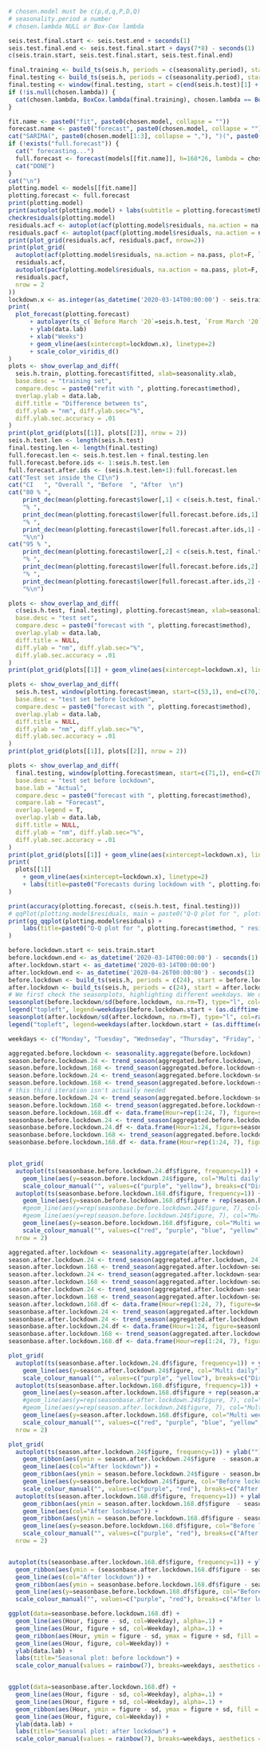 ```r
# chosen.model must be c(p,d,q,P,D,Q)
# seasonality.period a number
# chosen.lambda NULL or Box-Cox lambda

seis.test.final.start <- seis.test.end + seconds(1)
seis.test.final.end <- seis.test.final.start + days(7*8) - seconds(1)
c(seis.train.start, seis.test.final.start, seis.test.final.end)

final.training <- build_ts(seis.h, periods = c(seasonality.period), start = seis.train.start, end = seis.test.end, force_ms = T)
final.testing <- build_ts(seis.h, periods = c(seasonality.period), start = seis.train.start, end = seis.test.final.end, force_ms = T)
final.testing <- window(final.testing, start = c(end(seis.h.test)[1] + 1, 1))
if (!is.null(chosen.lambda)) {
  cat(chosen.lambda, BoxCox.lambda(final.training), chosen.lambda == BoxCox.lambda(final.training), "\n")
}

fit.name <- paste0("fit", paste0(chosen.model, collapse = ""))
forecast.name <- paste0("forecast", paste0(chosen.model, collapse = ""))
cat("SARIMA(", paste0(chosen.model[1:3], collapse = ","), ")(", paste0(chosen.model[4:6], collapse = ","), ")[", frequency(final.training), "]", sep = "")
if (!exists("full.forecast")) {
  cat(" forecasting...")
  full.forecast <- forecast(models[[fit.name]], h=168*26, lambda = chosen.lambda)
  cat("DONE")
}
cat("\n")
plotting.model <- models[[fit.name]]
plotting.forecast <- full.forecast
print(plotting.model)
print(autoplot(plotting.model) + labs(subtitle = plotting.forecast$method))
checkresiduals(plotting.model)
residuals.acf <- autoplot(acf(plotting.model$residuals, na.action = na.pass, plot=F, lag.max=168*4)) + scale_x_continuous() + labs(title = paste0("Residuals of ", plotting.forecast$method))
residuals.pacf <- autoplot(pacf(plotting.model$residuals, na.action = na.pass, plot=F, lag.max=168*4)) + scale_x_continuous() + labs(title = paste0("Residuals of ", plotting.forecast$method))
print(plot_grid(residuals.acf, residuals.pacf, nrow=2))
print(plot_grid(
  autoplot(acf(plotting.model$residuals, na.action = na.pass, plot=F, lag.max=24)) + scale_x_continuous() + labs(title = paste0("Residuals of ", plotting.forecast$method)),
  residuals.acf,
  autoplot(pacf(plotting.model$residuals, na.action = na.pass, plot=F, lag.max=24)) + scale_x_continuous() + labs(title = paste0("Residuals of ", plotting.forecast$method)),
  residuals.pacf,
  nrow = 2
))
lockdown.x <- as.integer(as_datetime('2020-03-14T00:00:00') - seis.train.start)/7+1
print(
  plot_forecast(plotting.forecast)
      + autolayer(ts_c(`Before March '20`=seis.h.test, `From March '20`=final.testing))
      + ylab(data.lab)
      + xlab("Weeks")
      + geom_vline(aes(xintercept=lockdown.x), linetype=2)
      + scale_color_viridis_d()
)
plots <- show_overlap_and_diff(
  seis.h.train, plotting.forecast$fitted, xlab=seasonality.xlab,
  base.desc = "training set",
  compare.desc = paste0("refit with ", plotting.forecast$method),
  overlap.ylab = data.lab,
  diff.title = "Difference between ts",
  diff.ylab = "nm", diff.ylab.sec="%",
  diff.ylab.sec.accuracy = .01
)
print(plot_grid(plots[[1]], plots[[2]], nrow = 2))
seis.h.test.len <- length(seis.h.test)
final.testing.len <- length(final.testing)
full.forecast.len <- seis.h.test.len + final.testing.len
full.forecast.before.ids <- 1:seis.h.test.len
full.forecast.after.ids <- (seis.h.test.len+1):full.forecast.len
cat("Test set inside the CI\n")
cat("CI   ", "Overall ", "Before  ", "After  \n")
cat("80 % ",
    print_dec(mean(plotting.forecast$lower[,1] < c(seis.h.test, final.testing) & c(seis.h.test, final.testing) < plotting.forecast$upper[,1], na.rm = T)*100),
    "% ",
    print_dec(mean(plotting.forecast$lower[full.forecast.before.ids,1] < seis.h.test & seis.h.test < plotting.forecast$upper[full.forecast.before.ids,1], na.rm = T)*100),
    "% ",
    print_dec(mean(plotting.forecast$lower[full.forecast.after.ids,1] < final.testing & final.testing < plotting.forecast$upper[full.forecast.after.ids,1], na.rm = T)*100),
    "%\n")
cat("95 % ",
    print_dec(mean(plotting.forecast$lower[,2] < c(seis.h.test, final.testing) & c(seis.h.test, final.testing) < plotting.forecast$upper[,2], na.rm = T)*100),
    "% ",
    print_dec(mean(plotting.forecast$lower[full.forecast.before.ids,2] < seis.h.test & seis.h.test < plotting.forecast$upper[full.forecast.before.ids,2], na.rm = T)*100),
    "% ",
    print_dec(mean(plotting.forecast$lower[full.forecast.after.ids,2] < final.testing & final.testing < plotting.forecast$upper[full.forecast.after.ids,2], na.rm = T)*100),
    "%\n")

plots <- show_overlap_and_diff(
  c(seis.h.test, final.testing), plotting.forecast$mean, xlab=seasonality.xlab,
  base.desc = "test set",
  compare.desc = paste0("forecast with ", plotting.forecast$method),
  overlap.ylab = data.lab,
  diff.title = NULL,
  diff.ylab = "nm", diff.ylab.sec="%",
  diff.ylab.sec.accuracy = .01
)
print(plot_grid(plots[[1]] + geom_vline(aes(xintercept=lockdown.x), linetype=2), plots[[2]] + geom_vline(aes(xintercept=lockdown.x), linetype=2), nrow = 2))

plots <- show_overlap_and_diff(
  seis.h.test, window(plotting.forecast$mean, start=c(53,1), end=c(70,168)), xlab=seasonality.xlab,
  base.desc = "test set before lockdown",
  compare.desc = paste0("forecast with ", plotting.forecast$method),
  overlap.ylab = data.lab,
  diff.title = NULL,
  diff.ylab = "nm", diff.ylab.sec="%",
  diff.ylab.sec.accuracy = .01
)
print(plot_grid(plots[[1]], plots[[2]], nrow = 2))

plots <- show_overlap_and_diff(
  final.testing, window(plotting.forecast$mean, start=c(71,1), end=c(78,168)), xlab=seasonality.xlab,
  base.desc = "test set before lockdown",
  base.lab = "Actual",
  compare.desc = paste0("forecast with ", plotting.forecast$method),
  compare.lab = "Forecast",
  overlap.legend = T,
  overlap.ylab = data.lab,
  diff.title = NULL,
  diff.ylab = "nm", diff.ylab.sec="%",
  diff.ylab.sec.accuracy = .01
)
print(plot_grid(plots[[1]] + geom_vline(aes(xintercept=lockdown.x), linetype=2), plots[[2]] + geom_vline(aes(xintercept=lockdown.x), linetype=2), nrow = 2))
print(
  plots[[1]]
    + geom_vline(aes(xintercept=lockdown.x), linetype=2)
    + labs(title=paste0("Forecasts during lockdown with ", plotting.forecast$method), subtitle=NULL)
)

print(accuracy(plotting.forecast, c(seis.h.test, final.testing)))
# qqPlot(plotting.model$residuals, main = paste0("Q-Q plot for ", plotting.forecast$method), xlab = "residuals")
print(gg_qqplot(plotting.model$residuals) + 
    labs(title=paste0("Q-Q plot for ", plotting.forecast$method, " residuals")) + ylab("Residuals quantiles")
)

```


```r
before.lockdown.start <- seis.train.start
before.lockdown.end <- as_datetime('2020-03-14T00:00:00') - seconds(1)
after.lockdown.start <- as_datetime('2020-03-14T00:00:00')
after.lockdown.end <- as_datetime('2020-04-26T00:00:00') - seconds(1)
before.lockdown <- build_ts(seis.h, periods = c(24), start = before.lockdown.start, end = before.lockdown.end, force_ms = T)
after.lockdown <- build_ts(seis.h, periods = c(24), start = after.lockdown.start, end = after.lockdown.end, force_ms = T)
# We first check the seasonplots, highlighting different weekdays. We divide by sd to account for spikes
seasonplot(before.lockdown/sd(before.lockdown, na.rm=T), type="l", col=rainbow(7), main="Seasonal plot: before lockdown")
legend("topleft", legend=weekdays(before.lockdown.start + (as.difftime(c(0:6), units="days"))), col=rainbow(7), lty=1, cex=0.8)
seasonplot(after.lockdown/sd(after.lockdown, na.rm=T), type="l", col=rainbow(7)[c(6:7,1:5)], main="Seasonal plot: after lockdown")
legend("topleft", legend=weekdays(after.lockdown.start + (as.difftime(c(0:6), units="days")))[c(3:7,1:2)], col=rainbow(7), lty=1, cex=0.8)

weekdays <- c("Monday", "Tuesday", "Wednseday", "Thursday", "Friday", "Saturday", "Sunday")
```


```r
aggregated.before.lockdown <- seasonality.aggregate(before.lockdown)
season.before.lockdown.24 <- trend_season(aggregated.before.lockdown, 24)
season.before.lockdown.168 <- trend_season(aggregated.before.lockdown-season.before.lockdown.24$seasonal, 168)
season.before.lockdown.24 <- trend_season(aggregated.before.lockdown-season.before.lockdown.168$seasonal, 24)
season.before.lockdown.168 <- trend_season(aggregated.before.lockdown-season.before.lockdown.24$seasonal, 168)
# this third iteration isn't actually needed
season.before.lockdown.24 <- trend_season(aggregated.before.lockdown-season.before.lockdown.168$seasonal, 24)
season.before.lockdown.168 <- trend_season(aggregated.before.lockdown-season.before.lockdown.24$seasonal, 168)
season.before.lockdown.168.df <- data.frame(Hour=rep(1:24, 7), figure=season.before.lockdown.168$figure[1:168], sd=season.before.lockdown.168$sd[1:168], Weekday=rep(weekdays, each=24))
seasonbase.before.lockdown.24 <- trend_season(aggregated.before.lockdown, 24)
seasonbase.before.lockdown.24.df <- data.frame(Hour=1:24, figure=seasonbase.before.lockdown.24$figure, sd=seasonbase.before.lockdown.24$sd)
seasonbase.before.lockdown.168 <- trend_season(aggregated.before.lockdown, 168)
seasonbase.before.lockdown.168.df <- data.frame(Hour=rep(1:24, 7), figure=seasonbase.before.lockdown.168$figure[1:168], sd=seasonbase.before.lockdown.168$sd[1:168], Weekday=rep(weekdays, each=24))


plot_grid(
  autoplot(ts(seasonbase.before.lockdown.24.df$figure, frequency=1)) + ylab("") + xlab("Hours") + scale_x_continuous() + geom_line(aes(col="Direct daily"), size=1.5) +
    geom_line(aes(y=season.before.lockdown.24$figure, col="Multi daily")) +
    scale_colour_manual("", values=c("purple", "yellow"), breaks=c("Direct daily", "Multi daily")),
  autoplot(ts(seasonbase.before.lockdown.168.df$figure, frequency=1)) + ylab("") + xlab("Hours") + scale_x_continuous() + geom_line(aes(col="Direct weekly"), size=1.5) +
    geom_line(aes(y=season.before.lockdown.168.df$figure + rep(season.before.lockdown.24$figure, 7), col="Multi w+d")) +
    #geom_line(aes(y=rep(seasonbase.before.lockdown.24$figure, 7), col="Direct daily"), size=1.5) +
    #geom_line(aes(y=rep(season.before.lockdown.24$figure, 7), col="Multi daily")) +
    geom_line(aes(y=season.before.lockdown.168.df$figure, col="Multi weekly")) +
    scale_colour_manual("", values=c("red", "purple", "blue", "yellow", "green"), breaks=c("Direct weekly", "Direct daily", "Multi" %s+% c(" weekly", " daily", " w+d"))),
  nrow = 2)


```

```r
aggregated.after.lockdown <- seasonality.aggregate(after.lockdown)
season.after.lockdown.24 <- trend_season(aggregated.after.lockdown, 24)
season.after.lockdown.168 <- trend_season(aggregated.after.lockdown-season.after.lockdown.24$seasonal, 168)
season.after.lockdown.24 <- trend_season(aggregated.after.lockdown-season.after.lockdown.168$seasonal, 24)
season.after.lockdown.168 <- trend_season(aggregated.after.lockdown-season.after.lockdown.24$seasonal, 168)
season.after.lockdown.24 <- trend_season(aggregated.after.lockdown-season.after.lockdown.168$seasonal, 24)
season.after.lockdown.168 <- trend_season(aggregated.after.lockdown-season.after.lockdown.24$seasonal, 168)
season.after.lockdown.168.df <- data.frame(Hour=rep(1:24, 7), figure=season.after.lockdown.168$figure[c(49:168,1:48)], sd=season.after.lockdown.168$sd[c(49:168,1:48)], Weekday=rep(weekdays, each=24))
seasonbase.after.lockdown.24 <- trend_season(aggregated.after.lockdown, 24)
seasonbase.after.lockdown.24 <- trend_season(aggregated.after.lockdown, 24)
seasonbase.after.lockdown.24.df <- data.frame(Hour=1:24, figure=seasonbase.after.lockdown.24$figure, sd=seasonbase.after.lockdown.24$sd)
seasonbase.after.lockdown.168 <- trend_season(aggregated.after.lockdown, 168)
seasonbase.after.lockdown.168.df <- data.frame(Hour=rep(1:24, 7), figure=seasonbase.after.lockdown.168$figure[c(49:168,1:48)], sd=seasonbase.after.lockdown.168$sd[c(49:168,1:48)], Weekday=rep(weekdays, each=24))

plot_grid(
  autoplot(ts(seasonbase.after.lockdown.24.df$figure, frequency=1)) + ylab("") + xlab("Hours") + scale_x_continuous() + geom_line(aes(col="Direct daily"), size=1.5) +
    geom_line(aes(y=season.after.lockdown.24$figure, col="Multi daily")) +
    scale_colour_manual("", values=c("purple", "yellow"), breaks=c("Direct daily", "Multi daily")),
  autoplot(ts(seasonbase.after.lockdown.168.df$figure, frequency=1)) + ylab("") + xlab("Hours") + scale_x_continuous() + geom_line(aes(col="Direct weekly"), size=1.5) +
    geom_line(aes(y=season.after.lockdown.168.df$figure + rep(season.after.lockdown.24$figure, 7), col="Multi w+d")) +
    #geom_line(aes(y=rep(seasonbase.after.lockdown.24$figure, 7), col="Direct daily"), size=1.5) +
    #geom_line(aes(y=rep(season.after.lockdown.24$figure, 7), col="Multi daily")) +
    geom_line(aes(y=season.after.lockdown.168.df$figure, col="Multi weekly")) +
    scale_colour_manual("", values=c("red", "purple", "blue", "yellow", "green"), breaks=c("Direct weekly", "Direct daily", "Multi" %s+% c(" weekly", " daily", " w+d"))),
  nrow = 2)

```

```r

plot_grid(
  autoplot(ts(season.after.lockdown.24$figure, frequency=1)) + ylab("") + xlab("Hours") + scale_x_continuous() + labs(subtitle = "Daily seasonality", title=NULL) +
    geom_ribbon(aes(ymin = season.after.lockdown.24$figure  - season.after.lockdown.24$sd,  ymax = season.after.lockdown.24$figure  + season.after.lockdown.24$sd),  alpha=0.5, fill = "mediumpurple1") +
    geom_line(aes(col="After lockdown")) +
    geom_ribbon(aes(ymin = season.before.lockdown.24$figure - season.before.lockdown.24$sd, ymax = season.before.lockdown.24$figure + season.before.lockdown.24$sd), alpha=0.5, fill = "lightcoral") +
    geom_line(aes(y=season.before.lockdown.24$figure, col="Before lockdown")) +
    scale_colour_manual("", values=c("purple", "red"), breaks=c("After lockdown", "Before lockdown")),
  autoplot(ts(season.after.lockdown.168.df$figure, frequency=1)) + ylab("") + xlab("Hours") + scale_x_continuous() + labs(subtitle = "Weekly seasonality", title=NULL) +
    geom_ribbon(aes(ymin = season.after.lockdown.168.df$figure  - season.after.lockdown.168.df$sd,  ymax = season.after.lockdown.168.df$figure  + season.after.lockdown.168.df$sd),  alpha=0.5, fill = "mediumpurple1") +
    geom_line(aes(col="After lockdown")) +
    geom_ribbon(aes(ymin = season.before.lockdown.168.df$figure - season.before.lockdown.168.df$sd, ymax = season.before.lockdown.168.df$figure + season.before.lockdown.168.df$sd), alpha=0.5, fill = "lightcoral") +
    geom_line(aes(y=season.before.lockdown.168.df$figure, col="Before lockdown")) +
    scale_colour_manual("", values=c("purple", "red"), breaks=c("After lockdown", "Before lockdown")),
  nrow = 2)


autoplot(ts(seasonbase.after.lockdown.168.df$figure, frequency=1)) + ylab("") + xlab("Hours") + scale_x_continuous() + labs(subtitle = "Complete weekly seasonality", title=NULL) +
  geom_ribbon(aes(ymin = (seasonbase.after.lockdown.168.df$figure - seasonbase.after.lockdown.168.df$sd), ymax = (seasonbase.after.lockdown.168.df$figure + seasonbase.after.lockdown.168.df$sd)), fill = "mediumpurple1", alpha=0.5) +
  geom_line(aes(col="After lockdown")) +
  geom_ribbon(aes(ymin = seasonbase.before.lockdown.168.df$figure - seasonbase.before.lockdown.168.df$sd, ymax = seasonbase.before.lockdown.168.df$figure + seasonbase.before.lockdown.168.df$sd), fill = "lightcoral", alpha=0.5) +
  geom_line(aes(y=seasonbase.before.lockdown.168.df$figure, col="Before lockdown")) +
  scale_colour_manual("", values=c("purple", "red"), breaks=c("After lockdown", "Before lockdown"))
```
```r
ggplot(data=seasonbase.before.lockdown.168.df) +
  geom_line(aes(Hour, figure - sd, col=Weekday), alpha=.1) +
  geom_line(aes(Hour, figure + sd, col=Weekday), alpha=.1) +
  geom_ribbon(aes(Hour, ymin = figure - sd, ymax = figure + sd, fill = Weekday), alpha=0.1, show.legend=F) +
  geom_line(aes(Hour, figure, col=Weekday)) +
  ylab(data.lab) +
  labs(title="Seasonal plot: before lockdown") +
  scale_color_manual(values = rainbow(7), breaks=weekdays, aesthetics = c("colour", "fill"))


ggplot(data=seasonbase.after.lockdown.168.df) +
  geom_line(aes(Hour, figure - sd, col=Weekday), alpha=.1) +
  geom_line(aes(Hour, figure + sd, col=Weekday), alpha=.1) +
  geom_ribbon(aes(Hour, ymin = figure - sd, ymax = figure + sd, fill = Weekday), alpha=0.1, show.legend=F) +
  geom_line(aes(Hour, figure, col=Weekday)) +
  ylab(data.lab) +
  labs(title="Seasonal plot: after lockdown") +
  scale_color_manual(values = rainbow(7), breaks=weekdays, aesthetics = c("colour", "fill"))
```